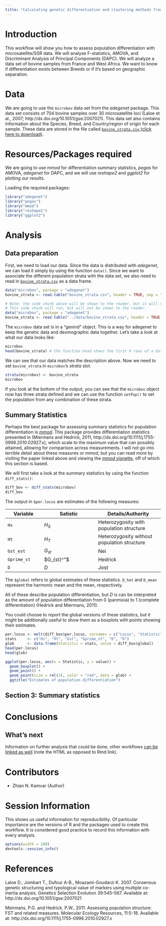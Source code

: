 ```yaml
---
title: "Calculating genetic differentiation and clustering methods from SSR data"
---
```


# Introduction

This workflow will show you how to assess population differentiation with
microsatellite/SSR data. We will analyse F-statistics, AMOVA, and Discriminant
Analysis of Principal Components (DAPC). We will analyze a data set of bovine 
samples from France and West Africa. We want to know if differentiation exists 
between Breeds or if it's based on geographic separation.

# Data

We are going to use the `microbov` data set from the *adegenet* package. This 
data set consists of 704 bovine samples over 30 microsatellite loci (Laloe et 
al., 2007; http://dx.doi.org/10.1051/gse:2007021). This data set also contains 
information about the Species, Breed, and Country/region of origin for each
sample. These data are stored in the file called [`bovine_strata.csv` (click
here to download)](https://github.com/NESCent/popgenInfo/tree/master/data/bovine_strata.csv).

# Resources/Packages required

We are going to use *mmod* for differentiation summary statistics, *pegas* for
AMOVA, *adegenet* for DAPC, and we will use *reshape2* and *ggplot2* for
plotting our results.

Loading the required packages:  

```r
library("adegenet")
library("pegas")
library("mmod")
library("reshape2")
library("ggplot2")
```

# Analysis

## Data preparation

First, we need to load our data. Since the data is distributed with *adegenet*, 
we can load it simply by using the function `data()`. Since we want to associate
the different population strata with the data set, we also need to read in
[`bovine_strata.csv`](https://github.com/NESCent/popgenInfo/tree/master/data/bovine_strata.csv)
as a data frame.

```r
data("microbov", package = "adegenet")
bovine_strata <- read.table("bovine_strata.csv", header = TRUE, sep = ",")
```

```r
# Note: the code chunk above will be shown to the reader, but it will not run.
# This code chunk will run, but will not be shown to the reader.
data("microbov", package = "adegenet")
bovine_strata <- read.table("../data/bovine_strata.csv", header = TRUE, sep = ",")
```

The `microbov` data set is in a "genind" object. This is a way for adegenet to
keep the genetic data and deomographic data together. Let's take a look at what
our data looks like:

```r
microbov
head(bovine_strata) # the function head shows the first 6 rows of a data frame
```

We can see that our data matches the description above. Now we need to set
`bovine_strata` in `microbov`'s *strata* slot.

```r
strata(microbov) <- bovine_strata
microbov
```

If you look at the bottom of the output, you can see that the `microbov` object 
now has three strata defined and we can use the function `setPop()` to set the
population from any combination of these strata.

## Summary Statistics

Perhaps the best package for assessing summary statistics for population
differentiation is [*mmod*](https://cran.r-project.org/package=mmod). This
package provides differentiation statistics presented in (Miermans and Hedrick,
2011, http://dx.doi.org/10.1111/j.1755-0998.2010.02927.x), which scale to the
maximum value that can possibly attained, allowing for comparison across
measurements. I will not go into terrible detail about these measures or *mmod*,
but you can read more by visiting the paper linked above and viewing the [*mmod*
vignette](https://cran.r-project.org/web/packages/mmod/vignettes/mmod-demo.pdf),
off of which this section is based.

We will first take a look at the summary statistics by using the function 
`diff_stats()`:

```r
diff_bov <- diff_stats(microbov)
diff_bov
```

The output in `$per.locus` are estimates of the following measures:

| Variable  | Satistic       | Details/Authority |
|-----------|----------------|-------------------|
|`Hs       `| $H_S$          | Heterozygosity with population structure |
|`Ht       `| $H_T$          | Heterozygosity without population structure |
|`Gst_est  `| $G_{st}$       | Nei |
|`Gprime_st`| $G_{st}^"$     | Hedrick |
|`D        `| $D$            | Jost |

The `$global` refers to global estimates of these statistics. `D_het` and
`D_mean` represent the harmonic mean and the mean, respectively.

All of these describe population differentiation, but $D$ is can be interpreted
as the amount of population differentiation from 0 (panmixia) to 1 (complete
differentiation) (Hedrick and Miermans, 2011).

You could choose to report the global versions of these statistics, but it
might be additionally useful to show them as a boxplots with points showing 
their estimates.

```r
per.locus <- melt(diff_bov$per.locus, varnames = c("Locus", "Statistic"))
stats     <- c("Hs", "Ht", "Gst", "Gprime_st", "D", "D")
glob      <- data.frame(Statistic = stats, value = diff_bov$global)
head(per.locus)
head(glob)

ggplot(per.locus, aes(x = Statistic, y = value)) +
  geom_boxplot() +
  geom_point() +
  geom_point(size = rel(3), color = "red", data = glob) +
  ggtitle("Estimates of population differentiation")
```



## Section 3: Summary statistics  
  
# Conclusions

## What's next

Information on further analysis that could be done, other workflows [can be linked as well](DifferentiationSNP.html) (note the HTML as opposed to Rmd link).

# Contributors

- Zhian N. Kamvar (Author)

# Session Information

This shows us useful information for reproducibility. Of particular importance
are the versions of R and the packages used to create this workflow. It is
considered good practice to record this information with every analysis.

```r
options(width = 100)
devtools::session_info()
```

# References

Laloe D., Jombart T., Dufour A-B., Moazami-Goudarzi K. 2007. Consensus genetic
structuring and typological value of markers using multiple co-inertia analysis.
Genetics Selection Evolution 39:545–567. Available at:
http://dx.doi.org/10.1051/gse:2007021

Meirmans, P.G. and Hedrick, P.W., 2011. Assessing population structure: FST and related measures. Molecular Ecology Resources, 11:5-18. Available at: http://dx.doi.org/10.1111/j.1755-0998.2010.02927.x